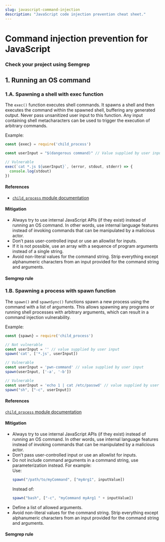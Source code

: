```yaml
---
slug: javascript-command-injection
description: "JavaScript code injection prevention cheat sheet."
---
```



# Command injection prevention for JavaScript

<CommandInjectionIntro />

### Check your project using Semgrep

<RecommendedRuleSet />

## 1. Running an OS command

### 1.A. Spawning a shell with exec function

The `exec()` function executes shell commands. It spawns a shell and then executes the command within the spawned shell, buffering any generated output. Never pass unsanitized user input to this function. Any input containing shell metacharacters can be used to trigger the execution of arbitrary commands.

Example:

```javascript
const {exec} = require('child_process')

const userInput = "$(dangerous command)" // Value supplied by user input

// Vulnerable
exec(`cat *.js ${userInput}`, (error, stdout, stderr) => {
  console.log(stdout)
})
```

#### References

- [`child_process` module documentation](https://nodejs.org/dist/latest-v14.x/docs/api/child_process.html)

#### Mitigation

- Always try to use internal JavaScript APIs (if they exist) instead of running an OS command. In other words, use internal language features instead of invoking commands that can be manipulated by a malicious actor.
- Don’t pass user-controlled input or use an allowlist for inputs.
- If it is not possible, use an array with a sequence of program arguments instead of a single string.
- Avoid non-literal values for the command string. Strip everything except alphanumeric characters from an input provided for the command string and arguments.

#### Semgrep rule

<LinkToRegistryRule ruleId="javascript.lang.security.detect-child-process.detect-child-process" />

### 1.B. Spawning a process with spawn function

The `spawn()` and `spawnSync()` functions spawn a new process using the command with a list of arguments. This allows spawning any programs or running shell processes with arbitrary arguments, which can result in a command injection vulnerability.

Example:

```javascript
const {spawn} = require('child_process')

// Not vulnerable
const userInput = '' // value supplied by user input
spawn('cat', ['*.js', userInput])

// Vulnerable
const userInput = 'pwn-command' // value supplied by user input
spawn(userInput, ['-a', '-b'])

// Vulnerable
const userInput = 'echo 1 | cat /etc/passwd' // value supplied by user input
spawn("sh", ["-c", userInput])
```

#### References

[`child_process` module documentation](https://docs.oracle.com/javase/7/docs/api/java/lang/ProcessBuilder.html)

#### Mitigation

- Always try to use internal JavaScript APIs (if they exist) instead of running an OS command. In other words, use internal language features instead of invoking commands that can be manipulated by a malicious actor.
- Don’t pass user-controlled input or use an allowlist for inputs.
- Do not include command arguments in a command string, use parameterization instead. For example:<br />
    Use:
    ```javascript
    spawn("/path/to/myCommand", ["myArg1", inputValue])
    ```
    Instead of:
    ```javascript
    spawn("bash", ["-c", "myCommand myArg1 " + inputValue])
    ```
- Define a list of allowed arguments.
- Avoid non-literal values for the command string. Strip everything except alphanumeric characters from an input provided for the command string and arguments.

#### Semgrep rule

<LinkToRegistryRule ruleId="javascript.lang.security.detect-child-process.detect-child-process" />
